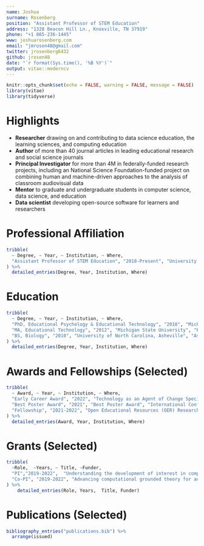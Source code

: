 ```yaml
---
name: Joshua
surname: Rosenberg
position: "Assistant Professor of STEM Education"
address: "1328 Beacon Hill Ln., Knoxville, TN 37919"
phone: "+1 865-236-1445"
www: joshuarosenberg.com
email: "jmrosen48@gmail.com"
twitter: jrosenberg6432
github: jrosen48
date: "`r format(Sys.time(), '%B %Y')`"
output: vitae::moderncv
---
```


```r
knitr::opts_chunk$set(echo = FALSE, warning = FALSE, message = FALSE)
library(vitae)
library(tidyverse)
```

# Highlights

- **Researcher** drawing on and contributing to data science education, the learning sciences, and computing education
- **Author** of more than 40 journal articles in leading educational research and social science journals
- **Principal Investigator** for more than 4M in federally-funded research projects, including an National Science Foundation-funded project on combining human and machine-driven approaches to the analysis of classroom audiovisual data
- **Mentor** to graduate and undergraduate students in computer science, data science, and education
- **Data scientist** developing open-source software for learners and researchers

# Professional Affiliation

```r
tribble(
  ~ Degree, ~ Year, ~ Institution, ~ Where,
  "Assistant Professor of STEM Education", "2018-Present", "University of Tennessee", "Knoxville, TN",
) %>% 
  detailed_entries(Degree, Year, Institution, Where)
```

# Education

```r
tribble(
  ~ Degree, ~ Year, ~ Institution, ~ Where,
  "PhD, Educational Psychology & Educational Technology", "2018", "Michigan State University", "East Lansing, MI",
  "MA, Educational Technology", "2012", "Michigan State University", "East Lansing, MI",
  "BS, Biology", "2010", "University of North Carolina, Asheville", "Asheville, NC",
) %>% 
  detailed_entries(Degree, Year, Institution, Where)
```

# Awards and Fellowships (Selected)

```r
tribble(
  ~ Award, ~ Year, ~ Institution, ~ Where,
  "Early Career Award", "2022", "Technology as an Agent of Change Special Interest Group", "American Educational Research Association",
  "Best Poster Award", "2021", "Best Poster Award", "International Conference on Educational Data Mining",
  "Fellowship", "2021-2022", "Open Educational Resources (OER) Research", "William and Flora Hewlett Foundation"
) %>% 
  detailed_entries(Award, Year, Institution, Where)
```

# Grants (Selected)

```r
tribble(
  ~Role,  ~Years, ~ Title, ~Funder,
  "PI","2019-2022",  "Understanding the development of interest in computer science: An experience sampling approach", "NSF ($348,688)",
  "Co-PI", "2019-2022", "Advancing computational grounded theory for audiovisual data from STEM classrooms", "NSF ($1,313,855)",
) %>% 
    detailed_entries(Role, Years,  Title, Funder)
```

# Publications (Selected)

```r
bibliography_entries("publications.bib") %>%
  arrange(issued)
```

